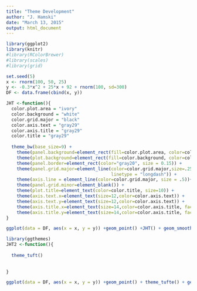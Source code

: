 ```yaml
---
title: "Theme Development"
author: "J. Hamski"
date: "March 13, 2015"
output: html_document
---
```


```r
library(ggplot2)
library(knitr)
#library(RColorBrewer)
#library(scales)
#library(grid)

set.seed(5)
x <- rnorm(100, 50, 25)
y <- -0.3*x^2 + 25*x + 92 + rnorm(100, sd=300)
DF <- data.frame(cbind(x, y))

JHT <-function(){
  color.plot.area = "ivory"
  color.background = "white"
  color.grid.major = "black"
  color.axis.text = "gray29"
  color.axis.title = "gray29"
  color.title = "gray29"
  
  theme_bw(base_size=9) +
    theme(panel.background=element_rect(fill=color.plot.area, color=color.plot.area)) +
    theme(plot.background=element_rect(fill=color.background, color=color.background)) +
    theme(panel.border=element_rect(color="gray20", size = 0.15)) +
    theme(panel.grid.major=element_line(color=color.grid.major,size=.25, 
                                        linetype = "longdash")) + 
    theme(axis.line = element_line(color=color.grid.major, size = .5))+
    theme(panel.grid.minor=element_blank()) +
    theme(plot.title=element_text(color=color.title, size=10)) +
    theme(axis.text.x=element_text(size=12,color=color.axis.text)) +
    theme(axis.text.y=element_text(size=12,color=color.axis.text)) +
    theme(axis.title.x=element_text(size=14,color=color.axis.title, face = "bold")) +
    theme(axis.title.y=element_text(size=14,color=color.axis.title, face = "bold")) 
}

ggplot(data = DF, aes(x = x, y = y)) +geom_point() +JHT() + geom_smooth(method="lm", color="red", linetype=2)

```

```r
library(ggthemes)
JHT2 <-function(){
  
  theme_tuft()
  
  
}

```

```r
ggplot(data = DF, aes(x = x, y = y)) +geom_point() + theme_tufte() + geom_smooth(method="lm", color="red", linetype=2) + geom_rangeframe()
```

